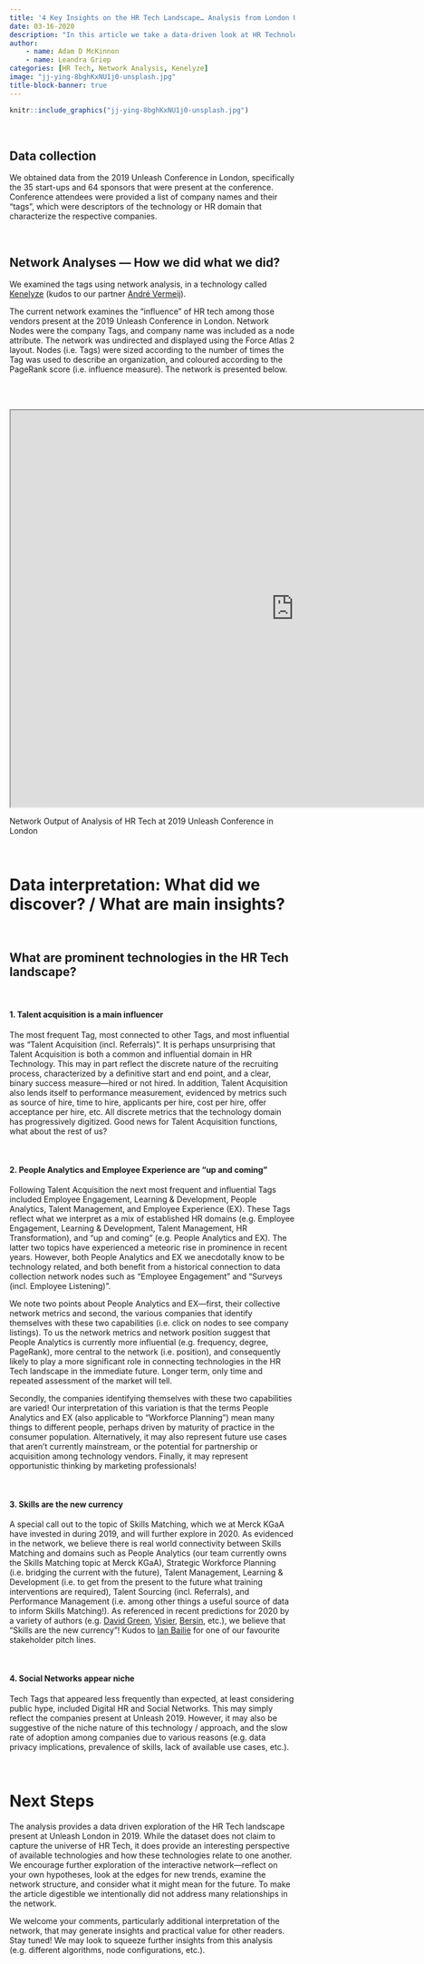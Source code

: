 ```yaml
---
title: '4 Key Insights on the HR Tech Landscape… Analysis from London Unleash 2019'
date: 03-16-2020
description: "In this article we take a data-driven look at HR Technology, using network analysis. Specifically, we objectively examine the question 'which technologies and vendors are influential in the HR Tech landscape?'"
author: 
    - name: Adam D McKinnon
    - name: Leandra Griep
categories: [HR Tech, Network Analysis, Kenelyze]
image: "jj-ying-8bghKxNU1j0-unsplash.jpg"
title-block-banner: true
---
```


```r
knitr::include_graphics("jj-ying-8bghKxNU1j0-unsplash.jpg")

```

<br>

## Data collection

We obtained data from the 2019 Unleash Conference in London, specifically the 35 start-ups and 64 sponsors that were present at the conference. Conference attendees were provided a list of company names and their "tags", which were descriptors of the technology or HR domain that characterize the respective companies.

<br>

## Network Analyses --- How we did what we did?

We examined the tags using network analysis, in a technology called [Kenelyze](https://www.kenelyze.com/) (kudos to our partner [André Vermeij](https://www.linkedin.com/in/andrevermeij/)).

The current network examines the "influence" of HR tech among those vendors present at the 2019 Unleash Conference in London. Network Nodes were the company Tags, and company name was included as a node attribute. The network was undirected and displayed using the Force Atlas 2 layout. Nodes (i.e. Tags) were sized according to the number of times the Tag was used to describe an organization, and coloured according to the PageRank score (i.e. influence measure). The network is presented below.

<br> <br>

```{=html}
<iframe width="1000" height="700" src="https://www.kenedict.com/networks/hr_tech/" title="HR Tech Network"></iframe>
```
Network Output of Analysis of HR Tech at 2019 Unleash Conference in London

<br>

# Data interpretation: What did we discover? / What are main insights?

<br>

## What are prominent technologies in the HR Tech landscape?

<br>

#### 1. Talent acquisition is a main influencer

The most frequent Tag, most connected to other Tags, and most influential was "Talent Acquisition (incl. Referrals)". It is perhaps unsurprising that Talent Acquisition is both a common and influential domain in HR Technology. This may in part reflect the discrete nature of the recruiting process, characterized by a definitive start and end point, and a clear, binary success measure---hired or not hired. In addition, Talent Acquisition also lends itself to performance measurement, evidenced by metrics such as source of hire, time to hire, applicants per hire, cost per hire, offer acceptance per hire, etc. All discrete metrics that the technology domain has progressively digitized. Good news for Talent Acquisition functions, what about the rest of us?

<br>

#### 2. People Analytics and Employee Experience are "up and coming"

Following Talent Acquisition the next most frequent and influential Tags included Employee Engagement, Learning & Development, People Analytics, Talent Management, and Employee Experience (EX). These Tags reflect what we interpret as a mix of established HR domains (e.g. Employee Engagement, Learning & Development, Talent Management, HR Transformation), and "up and coming" (e.g. People Analytics and EX). The latter two topics have experienced a meteoric rise in prominence in recent years. However, both People Analytics and EX we anecdotally know to be technology related, and both benefit from a historical connection to data collection network nodes such as "Employee Engagement" and "Surveys (incl. Employee Listening)".

We note two points about People Analytics and EX---first, their collective network metrics and second, the various companies that identify themselves with these two capabilities (i.e. click on nodes to see company listings). To us the network metrics and network position suggest that People Analytics is currently more influential (e.g. frequency, degree, PageRank), more central to the network (i.e. position), and consequently likely to play a more significant role in connecting technologies in the HR Tech landscape in the immediate future. Longer term, only time and repeated assessment of the market will tell.

Secondly, the companies identifying themselves with these two capabilities are varied! Our interpretation of this variation is that the terms People Analytics and EX (also applicable to "Workforce Planning") mean many things to different people, perhaps driven by maturity of practice in the consumer population. Alternatively, it may also represent future use cases that aren't currently mainstream, or the potential for partnership or acquisition among technology vendors. Finally, it may represent opportunistic thinking by marketing professionals!

<br>

#### 3. Skills are the new currency

A special call out to the topic of Skills Matching, which we at Merck KGaA have invested in during 2019, and will further explore in 2020. As evidenced in the network, we believe there is real world connectivity between Skills Matching and domains such as People Analytics (our team currently owns the Skills Matching topic at Merck KGaA), Strategic Workforce Planning (i.e. bridging the current with the future), Talent Management, Learning & Development (i.e. to get from the present to the future what training interventions are required), Talent Sourcing (incl. Referrals), and Performance Management (i.e. among other things a useful source of data to inform Skills Matching!). As referenced in recent predictions for 2020 by a variety of authors (e.g. [David Green](https://www.linkedin.com/pulse/putting-h-back-hr-10-predictions-2020-david-green/), [Visier](https://hello.visier.com/hr-trends-2020-ebook/), [Bersin](https://joshbersin.com/hr-and-talent-predictions-for-2020/), etc.), we believe that "Skills are the new currency"! Kudos to [Ian Bailie](https://www.linkedin.com/in/ianbailie/) for one of our favourite stakeholder pitch lines.

<br>

#### 4. Social Networks appear niche

Tech Tags that appeared less frequently than expected, at least considering public hype, included Digital HR and Social Networks. This may simply reflect the companies present at Unleash 2019. However, it may also be suggestive of the niche nature of this technology / approach, and the slow rate of adoption among companies due to various reasons (e.g. data privacy implications, prevalence of skills, lack of available use cases, etc.).

<br>

# Next Steps

The analysis provides a data driven exploration of the HR Tech landscape present at Unleash London in 2019. While the dataset does not claim to capture the universe of HR Tech, it does provide an interesting perspective of available technologies and how these technologies relate to one another. We encourage further exploration of the interactive network---reflect on your own hypotheses, look at the edges for new trends, examine the network structure, and consider what it might mean for the future. To make the article digestible we intentionally did not address many relationships in the network.

We welcome your comments, particularly additional interpretation of the network, that may generate insights and practical value for other readers. Stay tuned! We may look to squeeze further insights from this analysis (e.g. different algorithms, node configurations, etc.).
